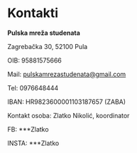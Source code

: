 # Kontakti

<strong>Pulska mreža studenata</strong>

Zagrebačka 30, 52100 Pula

OIB: 95881575666

Mail: [pulskamrezastudenata@gmail.com](mailto:pulskamrezastudenata@gmail.com)

Tel: 0976648444

IBAN: HR9823600001103187657 (ZABA)

Kontakt osoba: Zlatko Nikolić, koordinator

FB: \*\*\*Zlatko

INSTA: \*\*\*Zlatko
